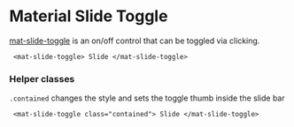 
<Meta title="Components/Slide Toggle/Overview" />

# Material Slide Toggle

[mat-slide-toggle](https://material.angular.io/components/slide-toggle/overview) is an on/off control that can be toggled via clicking.

```
 <mat-slide-toggle> Slide </mat-slide-toggle>
```

### Helper classes

`.contained` changes the style and sets the toggle thumb inside the slide bar

```
 <mat-slide-toggle class="contained"> Slide </mat-slide-toggle>
```
